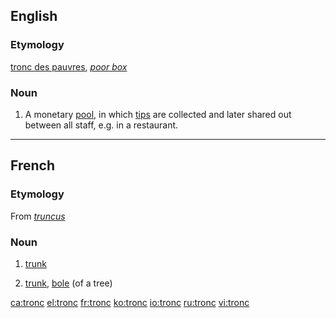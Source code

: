 ==English==

===Etymology===
{{F.}} [[tronc des pauvres]], ''[[poor box]]''

===Noun===
{{en-noun}}

#{{UK}} A monetary [[pool]], in which [[tips]] are collected and later shared out between all staff, e.g. in a restaurant.

----
==French==
===Etymology===
From {{L.|fr}} ''[[truncus]]''

===Noun===
{{fr-noun|m}}
#{{anatomy|lang=fr}} [[trunk]]
#{{botany|lang=fr}} [[trunk]], [[bole]] (of a tree)

[[ca:tronc]]
[[el:tronc]]
[[fr:tronc]]
[[ko:tronc]]
[[io:tronc]]
[[ru:tronc]]
[[vi:tronc]]